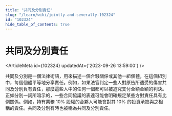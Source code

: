 ```yaml
---
title: "共同及分別責任"
slug: "/learn/wiki/jointly-and-severally-102324"
id: "102324"
hide_table_of_contents: true
---
```



# 共同及分別責任

<ArticleMeta id={102324} updatedAt={'2023-09-26 13:59:00'} />
<div className='border-solid border-b border-t-0 my-4 border-[var(--ifm-color-gray-300)]' />

共同及分別是一個法律術語，用來描述一個合夥關係或其他一組個體，在這個組別中，每個個體平等地分享責任。例如，如果法官判定一些人對原告所遭受的傷害共同及分別負有責任，那麼這些人中的任何一個都可以被追究支付全額金額的判決。正如分別一詞所暗示的，一些合同協議的表達可能會明確規定某些方對責任具有比例關係。例如，持有業務 10% 股權的合夥人可能會對其 10% 的投資承擔與之相稱的責任。共同及分別有時也被稱為共同及分別責任。
